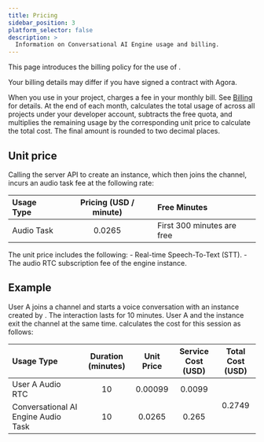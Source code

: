 ```yaml
---
title: Pricing
sidebar_position: 3
platform_selector: false
description: >
  Information on Conversational AI Engine usage and billing.
---
```



This page introduces the billing policy for the use of <Vg k="COMPANY"/> <Vpd k="NAME"/>.

<Admonition type="info">
Your billing details may differ if you have signed a contract with Agora.
</Admonition>

When you use <Vpd k="NAME" /> in your project, <Vg k="COMPANY"/> charges a fee in your monthly bill. See [Billing](/voice-calling/reference/billing-policies#billing) for details. At the end of each month, <Vg k="COMPANY"/> calculates the total usage of <Vpd k="NAME" /> across all projects under your developer account, subtracts the free quota, and multiplies the remaining usage by the corresponding unit price to calculate the total cost. The final amount is rounded to two decimal places.

## Unit price

Calling the server API to create an <Vpd k="NAME" /> instance, which then joins the channel, incurs an audio task fee at the following rate:

| Usage Type	| Pricing (USD / minute) |	Free Minutes  |
|:--------------|:-----------------------:|:-----------|
| <Vpd k="NAME"/> Audio Task | 0.0265	 | First 300 minutes are free |

<Admonition type="info">
The unit price includes the following:
- Real-time Speech-To-Text (STT).
- The audio RTC subscription fee of the engine instance.
</Admonition>

## Example

User A joins a channel and starts a voice conversation with an instance created by <Vpd k="NAME" />. The interaction lasts for 10 minutes. User A and the <Vpd k="NAME"/> instance exit the channel at the same time. <Vg k="COMPANY" /> calculates the cost for this session as follows:

<table>
  <thead>
    <tr>
      <th align="left">Usage Type</th> <th align="center">Duration (minutes)</th> <th align="center">Unit Price</th> <th align="center">Service Cost (USD)</th> <th align="center">Total Cost (USD)</th>
    </tr>
  </thead>
  <tbody>
    <tr>
      <td>User A Audio RTC</td> <td align="center">10</td> <td align="center">0.00099</td> <td align="center">0.0099</td> <td rowspan="2" align="center" >0.2749</td>
    </tr>
    <tr>
      <td>Conversational AI Engine Audio Task</td> <td align="center">10</td> <td align="center">0.0265</td> <td align="center">0.265</td> 
    </tr>
  </tbody>
</table>
